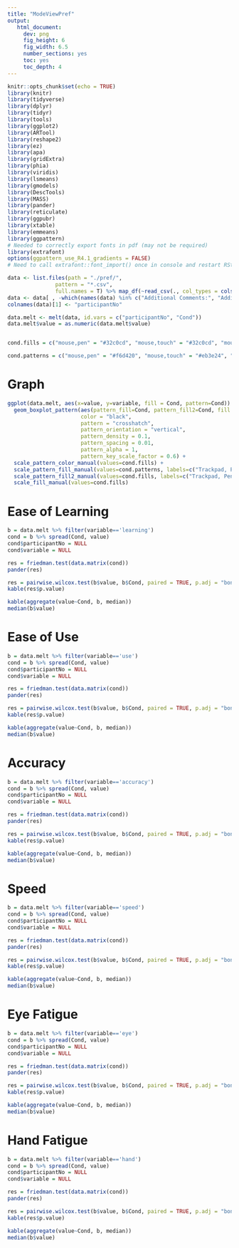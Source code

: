 ```yaml
---
title: "ModeViewPref"
output: 
   html_document: 
     dev: png
     fig_height: 6
     fig_width: 6.5
     number_sections: yes
     toc: yes
     toc_depth: 4
---
```


```r
knitr::opts_chunk$set(echo = TRUE)
library(knitr)
library(tidyverse)
library(dplyr)
library(tidyr)
library(tools)
library(ggplot2)
library(ARTool)
library(reshape2)
library(ez)
library(apa)
library(gridExtra)
library(phia)
library(viridis)
library(lsmeans)
library(gmodels)
library(DescTools)
library(MASS)
library(pander)
library(reticulate)
library(ggpubr)
library(xtable)
library(emmeans)
library(ggpattern)
# Needed to correctly export fonts in pdf (may not be required)
library(extrafont)
options(ggpattern_use_R4.1_gradients = FALSE)
# Need to call extrafont::font_import() once in console and restart RStudio
```


```r
data <- list.files(path = "./pref/",
               pattern = "*.csv", 
               full.names = T) %>% map_df(~read_csv(., col_types = cols(.default = "c")))
data <- data[ , -which(names(data) %in% c("Additional Comments:", "Additional Comments"))]
colnames(data)[1] <- "participantNo"

data.melt <- melt(data, id.vars = c("participantNo", "Cond"))
data.melt$value = as.numeric(data.melt$value)


cond.fills = c("mouse,pen" = "#32c0cd", "mouse,touch" = "#32c0cd", "mouse,trackpad" = "#32c0cd", "pen,touch" = "#f6d420", "trackpad,pen" = "#914099", "trackpad,touch" = "#914099")

cond.patterns = c("mouse,pen" = "#f6d420", "mouse,touch" = "#eb3e24", "mouse,trackpad" = "#914099", "pen,touch" = "#eb3e24", "trackpad,pen" = "#f6d420", "trackpad,touch" = "#eb3e24")

```

# Graph

```r
ggplot(data.melt, aes(x=value, y=variable, fill = Cond, pattern=Cond)) + 
  geom_boxplot_pattern(aes(pattern_fill=Cond, pattern_fill2=Cond, fill = Cond),
                       color = "black",
                       pattern = "crosshatch",
                       pattern_orientation = "vertical",
                       pattern_density = 0.1,
                       pattern_spacing = 0.01,
                       pattern_alpha = 1,
                       pattern_key_scale_factor = 0.6) +
  scale_pattern_color_manual(values=cond.fills) +
  scale_pattern_fill_manual(values=cond.patterns, labels=c("Trackpad, Pen", "Mouse, Pen", "Pen, Touch", "Trackpad, Touch", "Mouse, Trackpad", "Mouse, Touch")) +
  scale_pattern_fill2_manual(values=cond.fills, labels=c("Trackpad, Pen", "Mouse, Pen", "Pen, Touch", "Trackpad, Touch", "Mouse, Trackpad", "Mouse, Touch")) +
  scale_fill_manual(values=cond.fills)
```

# Ease of Learning

```r
b = data.melt %>% filter(variable=='learning')
cond = b %>% spread(Cond, value)
cond$participantNo = NULL
cond$variable = NULL

res = friedman.test(data.matrix(cond))
pander(res)

res = pairwise.wilcox.test(b$value, b$Cond, paired = TRUE, p.adj = "bonf")
kable(res$p.value)

kable(aggregate(value~Cond, b, median))
median(b$value)
```

# Ease of Use

```r
b = data.melt %>% filter(variable=='use')
cond = b %>% spread(Cond, value)
cond$participantNo = NULL
cond$variable = NULL

res = friedman.test(data.matrix(cond))
pander(res)

res = pairwise.wilcox.test(b$value, b$Cond, paired = TRUE, p.adj = "bonf")
kable(res$p.value)

kable(aggregate(value~Cond, b, median))
median(b$value)
```

# Accuracy

```r
b = data.melt %>% filter(variable=='accuracy')
cond = b %>% spread(Cond, value)
cond$participantNo = NULL
cond$variable = NULL

res = friedman.test(data.matrix(cond))
pander(res)

res = pairwise.wilcox.test(b$value, b$Cond, paired = TRUE, p.adj = "bonf")
kable(res$p.value)

kable(aggregate(value~Cond, b, median))
median(b$value)
```

# Speed

```r
b = data.melt %>% filter(variable=='speed')
cond = b %>% spread(Cond, value)
cond$participantNo = NULL
cond$variable = NULL

res = friedman.test(data.matrix(cond))
pander(res)

res = pairwise.wilcox.test(b$value, b$Cond, paired = TRUE, p.adj = "bonf")
kable(res$p.value)

kable(aggregate(value~Cond, b, median))
median(b$value)
```

# Eye Fatigue

```r
b = data.melt %>% filter(variable=='eye')
cond = b %>% spread(Cond, value)
cond$participantNo = NULL
cond$variable = NULL

res = friedman.test(data.matrix(cond))
pander(res)

res = pairwise.wilcox.test(b$value, b$Cond, paired = TRUE, p.adj = "bonf")
kable(res$p.value)

kable(aggregate(value~Cond, b, median))
median(b$value)

```

# Hand Fatigue

```r
b = data.melt %>% filter(variable=='hand')
cond = b %>% spread(Cond, value)
cond$participantNo = NULL
cond$variable = NULL

res = friedman.test(data.matrix(cond))
pander(res)

res = pairwise.wilcox.test(b$value, b$Cond, paired = TRUE, p.adj = "bonf")
kable(res$p.value)

kable(aggregate(value~Cond, b, median))
median(b$value)
```

